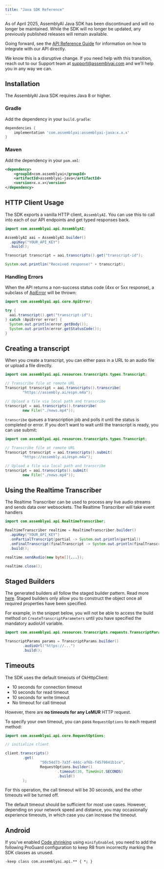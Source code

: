 ```yaml
---
title: "Java SDK Reference"
---
```


<Warning title="Deprecation Notice">

As of April 2025, AssemblyAI Java SDK has been discontinued and will no longer be maintained. While the SDK will no longer be updated, any previously published releases will remain available.

Going forward, see the [API Reference Guide](/docs/api-reference/overview) for information on how to integrate with our API directly.

We know this is a disruptive change. If you need help with this transition, reach out to our Support team at support@assemblyai.com and we'll help you in any way we can.

</Warning>

## Installation

The AssemblyAI Java SDK requires Java 8 or higher.

### Gradle

Add the dependency in your `build.gradle`:

```groovy
dependencies {
    implementation 'com.assemblyai:assemblyai-java:x.x.x'
}
```

### Maven

Add the dependency in your `pom.xml`:

```xml
<dependency>
    <groupId>com.assemblyai</groupId>
    <artifactId>assemblyai-java</artifactId>
    <version>x.x.x</version>
</dependency>
```

## HTTP Client Usage

The SDK exports a vanilla HTTP client, `AssemblyAI`. You can
use this to call into each of our API endpoints and get typed
responses back.

```java
import com.assemblyai.api.AssemblyAI;

AssemblyAI aai = AssemblyAI.builder()
  .apiKey("YOUR_API_KEY")
  .build();

Transcript transcript = aai.transcripts().get("transcript-id");

System.out.printlin("Received response!" + transcript);
```

### Handling Errors

When the API returns a non-success status code (4xx or 5xx response),
a subclass of [ApiError](src/main/java/com/assemblyai/api/core/ApiError.java)
will be thrown:

```java
import com.assemblyai.api.core.ApiError;

try {
  aai.transcript().get("transcript-id");
} catch (ApiError error) {
  System.out.println(error.getBody());
  System.out.println(error.getStatusCode());
}
```

## Creating a transcript

When you create a transcript, you can either pass in a URL to an audio file
or upload a file directly.

```java
import com.assemblyai.api.resources.transcripts.types.Transcript;

// Transcribe file at remote URL
Transcript transcript = aai.transcripts().transcribe(
        "https://assembly.ai/espn.m4a");

// Upload a file via local path and transcribe
transcript = aai.transcripts().transcribe(
        new File("./news.mp4"));
```

`transcribe` queues a transcription job and polls it until the status is completed or error.
If you don't want to wait until the transcript is ready, you can use submit:

```java
import com.assemblyai.api.resources.transcripts.types.Transcript;

// Transcribe file at remote URL
Transcript transcript = aai.transcripts().submit(
        "https://assembly.ai/espn.m4a");

// Upload a file via local path and transcribe
transcript = aai.transcripts().submit(
        new File("./news.mp4"));
```

## Using the Realtime Transcriber

The Realtime Transcriber can be used to process any live
audio streams and sends data over websockets. The Realtime Transcriber
will take event handlers

```java
import com.assemblyai.api.RealtimeTranscriber;

RealtimeTranscriber realtime = RealtimeTranscriber.builder()
  .apiKey("YOUR_API_KEY")
  .onPartialTranscript(partial -> System.out.println(partial))
  .onFinalTranscript(finalTranscript -> System.out.println(finalTranscript))
  .build();

realtime.sendAudio(new byte[]{...});

realtime.close();
```

## Staged Builders

The generated builders all follow the staged builder pattern.
Read more [here](https://immutables.github.io/immutable.html#staged-builder).
Staged builders only allow you to construct the object once all required
properties have been specified.

For example, in the snippet below, you will not be able to access the build
method on `CreateTranscriptParameters` until you have specified the mandatory
audioUrl variable.

```java
import com.assemblyai.api.resources.transcripts.requests.TranscriptParams;

TranscriptParams params = TranscriptParams.builder()
        .audioUrl("https://...")
        .build();
```

## Timeouts

The SDK uses the default timeouts of OkHttpClient:

- 10 seconds for connection timeout
- 10 seconds for read timeout
- 10 seconds for write timeout
- No timeout for call timeout

However, there are **no timeouts for any LeMUR** HTTP request.

To specify your own timeout, you can pass `RequestOptions` to each request method:

```java
import com.assemblyai.api.core.RequestOptions;

// initialize client

client.transcripts()
        .get(
                "50c54d73-7a3f-44dc-af6b-f4579841b1ce",
                RequestOptions.builder()
                        .timeout(30, TimeUnit.SECONDS)
                        .build()
        );
```

For this operation, the call timeout will be 30 seconds, and the other timeouts will be turned off.

The default timeout should be sufficient for most use cases.
However, depending on your network speed and distance, you may occasionally experience timeouts, in which case you can increase the timeout.

## Android

If you've enabled [Code shrinking](https://developer.android.com/build/shrink-code#shrink-code) using `minifyEnabled`, you need to add the following ProGuard configuration to keep R8 from incorrectly marking the SDK classes as unused.

```text
-keep class com.assemblyai.api.** { *; }
```
